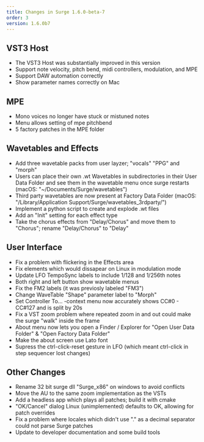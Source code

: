 ```yaml
---
title: Changes in Surge 1.6.0-beta-7
order: 3
version: 1.6.0b7
---
```


## VST3 Host

-   The VST3 Host was substantially improved in this version
-   Support note velocity, pitch bend, midi controllers, modulation, and MPE
-   Support DAW automation correctly
-   Show parameter names correctly on Mac

## MPE

-   Mono voices no longer have stuck or mistuned notes
-   Menu allows setting of mpe pitchbend
-   5 factory patches in the MPE folder

## Wavetables and Effects

-   Add three wavetable packs from user layzer; "vocals" "PPG" and "morph"
-   Users can place their own .wt Wavetables in subdirectories in their User Data Folder and see them in the wavetable menu once surge restarts (macOS: "~/Documents/Surge/wavetables")
-   Third party wavetables are now present at Factory Data Folder (macOS: "/Library/Application Support/Surge/wavetables_3rdparty/")
-   Implement a python script to create and explode .wt files
-   Add an "Init" setting for each effect type
-   Take the chorus effects from "Delay/Chorus" and move them to "Chorus"; rename "Delay/Chorus" to "Delay"

## User Interface

-   Fix a problem with flickering in the Effects area
-   Fix elements which would dissapear on Linux in modulation mode
-   Update LFO TempoSync labels to include 1/128 and 1/256th notes
-   Both right and left button show wavetable menus
-   Fix the FM2 labels (it was previosly labeled "FM3")
-   Change WaveTable "Shape" parameter label to "Morph"
-   Set Controller To... -context menu now accurately shows CC#0 - CC#127 and is split by 20s
-   Fix a VST zoom problem where repeated zoom in and out could make the surge "walk" inside the frame
-   About menu now lets you open a Finder / Explorer for "Open User Data Folder" & "Open Factory Data Folder"
-   Make the about screen use Lato font
-   Supress the ctrl-click-reset gesture in LFO (which meant ctrl-click in step sequencer lost changes)

## Other Changes

-   Rename 32 bit surge dll "Surge_x86" on windows to avoid conflicts
-   Move the AU to the same zoom implementation as the VSTs
-   Add a headless app which plays all patches; build it with cmake
-   "OK/Cancel" dialog Linux (unimplemented) defaults to OK, allowing for patch overrides
-   Fix a problem where locales which didn't use "." as a decimal separator could not parse Surge patches
-   Update to developer documentation and some build tools
